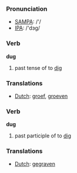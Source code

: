 === Pronunciation ===
*[[w:SAMPA|SAMPA]]: /'/
*[[w:IPA|IPA]]: /'dɜg/

=== Verb ===

'''dug'''

# past tense of to [[dig]]

=== Translations ===
*[[Dutch]]: [[groef]], [[groeven]]

=== Verb ===

'''dug'''

# past participle of to [[dig]]

=== Translations ===
*[[Dutch]]: [[gegraven]]
